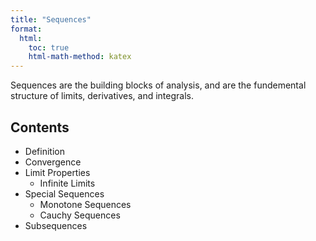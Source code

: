```yaml
---
title: "Sequences"
format:
  html:
    toc: true
    html-math-method: katex
---
```


Sequences are the building blocks of analysis, and are the fundemental structure of limits, derivatives, and integrals.

## Contents

- Definition
- Convergence
- Limit Properties
  - Infinite Limits
- Special Sequences
  - Monotone Sequences
  - Cauchy Sequences
- Subsequences

